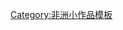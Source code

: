 {{Asbox
| image     = Flag-map of Zambia.svg
| pix       = 30
| subject   = 
| qualifier = 關於[[贊比亞]]
| category  = 贊比亞小作品
| name      = Template:Zambia-stub
}}<noinclude>
[[Category:非洲小作品模板]]
</noinclude>